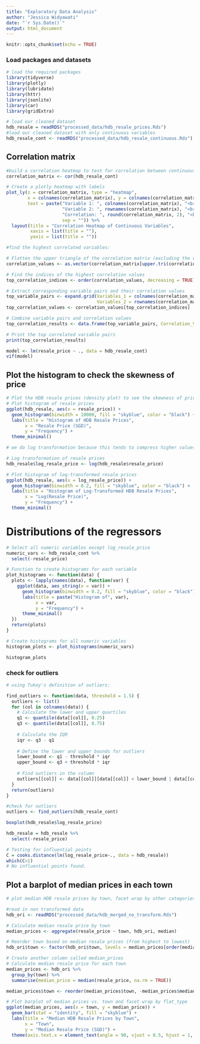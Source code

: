 ```yaml
---
title: "Exploratory Data Analysis"
author: "Jessica Widyawati"
date: "`r Sys.Date()`"
output: html_document
---
```


```r
knitr::opts_chunk$set(echo = TRUE)
```

### Load packages and datasets
```r
# load the required packages
library(tidyverse)
library(plotly)
library(lubridate)
library(httr) 
library(jsonlite)
library(car)
library(gridExtra)

# load our cleaned dataset
hdb_resale = readRDS("processed_data/hdb_resale_prices.Rds") 
#load our cleaned dataset with only continuous variables
hdb_resale_cont <- readRDS("processed_data/hdb_resale_continuous.Rds") 
```

## Correlation matrix
```r
#build a correlation heatmap to test for correlation between continuous variables
correlation_matrix <- cor(hdb_resale_cont)

# Create a plotly heatmap with labels
plot_ly(z = correlation_matrix, type = "heatmap",
        x = colnames(correlation_matrix), y = colnames(correlation_matrix),
        text = paste("Variable 1: ", colnames(correlation_matrix), "<br>",
                     "Variable 2: ", rownames(correlation_matrix), "<br>",
                     "Correlation: ", round(correlation_matrix, 2), "<br>",
                     sep = "")) %>%
  layout(title = "Correlation Heatmap of Continuous Variables",
         xaxis = list(title = ""),
         yaxis = list(title = ""))

#find the highest correlated variables:

# Flatten the upper triangle of the correlation matrix (excluding the diagonal)
correlation_values <- as.vector(correlation_matrix[upper.tri(correlation_matrix)])

# Find the indices of the highest correlation values
top_correlation_indices <- order(correlation_values, decreasing = TRUE)[1:10]  # Adjust the number as needed

# Extract corresponding variable pairs and their correlation values
top_variable_pairs <- expand.grid(Variables_1 = colnames(correlation_matrix),
                                  Variables_2 = rownames(correlation_matrix))[top_correlation_indices, ]
top_correlation_values <- correlation_values[top_correlation_indices]

# Combine variable pairs and correlation values
top_correlation_results <- data.frame(top_variable_pairs, Correlation_Value = top_correlation_values)

# Print the top correlated variable pairs
print(top_correlation_results)

model <- lm(resale_price ~ ., data = hdb_resale_cont)
vif(model)
```

## Plot the histogram to check the skewness of price
```r
# Plot the HDB resale prices (density plot) to see the skewness of prices n whether we need to transform the data
# Plot histogram of resale prices
ggplot(hdb_resale, aes(x = resale_price)) +
  geom_histogram(binwidth = 10000, fill = "skyblue", color = "black") +
  labs(title = "Histogram of HDB Resale Prices",
       x = "Resale Price (SGD)",
       y = "Frequency") +
  theme_minimal()

# we do log transformation because this tends to compress higher values more than lower values, hence reducing the right skewness.

# Log transformation of resale prices
hdb_resale$log_resale_price <- log(hdb_resale$resale_price)

# Plot histogram of log-transformed resale prices
ggplot(hdb_resale, aes(x = log_resale_price)) +
  geom_histogram(binwidth = 0.2, fill = "skyblue", color = "black") +
  labs(title = "Histogram of Log-Transformed HDB Resale Prices",
       x = "Log(Resale Price)",
       y = "Frequency") +
  theme_minimal()
```

# Distributions of the regressors
```r
# Select all numeric variables except log_resale_price
numeric_vars <- hdb_resale_cont %>%
  select(-resale_price)

# Function to create histograms for each variable
plot_histograms <- function(data) {
  plots <- lapply(names(data), function(var) {
    ggplot(data, aes_string(x = var)) +
      geom_histogram(binwidth = 0.2, fill = "skyblue", color = "black") +
      labs(title = paste("Histogram of", var),
           x = var,
           y = "Frequency") +
      theme_minimal()
  })
  return(plots)
}

# Create histograms for all numeric variables
histogram_plots <- plot_histograms(numeric_vars)

histogram_plots
```

### check for outliers
```r
# using Tukey's definition of outliers:

find_outliers <- function(data, threshold = 1.5) {
  outliers <- list()
  for (col in colnames(data)) {
    # Calculate the lower and upper quartiles
    q1 <- quantile(data[[col]], 0.25)
    q3 <- quantile(data[[col]], 0.75)
    
    # Calculate the IQR
    iqr <- q3 - q1
    
    # Define the lower and upper bounds for outliers
    lower_bound <- q1 - threshold * iqr
    upper_bound <- q3 + threshold * iqr
    
    # Find outliers in the column
    outliers[[col]] <- data[[col]][data[[col]] < lower_bound | data[[col]] > upper_bound]
  }
  return(outliers)
}

#check for outliers
outliers <- find_outliers(hdb_resale_cont)

boxplot(hdb_resale$log_resale_price)

hdb_resale = hdb_resale %>%
  select(-resale_price)

# Testing for influential points
C = cooks.distance(lm(log_resale_price~., data = hdb_resale)) 
which(C>1)
# No influential points found.
```

## Plot a barplot of median prices in each town
```r
# plot median HDB resale prices by town, facet wrap by other categories

#read in non transformed data
hdb_ori <- readRDS("processed_data/hdb_merged_no_transform.Rds")

# Calculate median resale price by town
median_prices <- aggregate(resale_price ~ town, hdb_ori, median)

# Reorder town based on median resale prices (from highest to lowest)
hdb_ori$town <- factor(hdb_ori$town, levels = median_prices[order(median_prices$resale_price, decreasing = TRUE), "town"])

# Create another column called median_prices
# Calculate median resale price for each town
median_prices <- hdb_ori %>%
  group_by(town) %>%
  summarise(median_price = median(resale_price, na.rm = TRUE))

median_prices$town <- reorder(median_prices$town, -median_prices$median_price)

# Plot barplot of median prices vs. town and facet wrap by flat_type
ggplot(median_prices, aes(x = town, y = median_price)) +
  geom_bar(stat = "identity", fill = "skyblue") +
  labs(title = "Median HDB Resale Prices by Town",
       x = "Town",
       y = "Median Resale Price (SGD)") +
  theme(axis.text.x = element_text(angle = 90, vjust = 0.5, hjust = 1, size = 7))
```